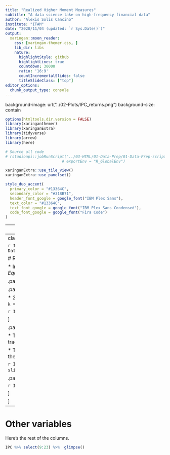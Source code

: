 ```yaml
---
title: "Realized Higher Moment Measures"
subtitle: "A data science take on high-frequency financial data"
author: "Alexis Solis Cancino"
institute: "ITAM"
date: "2020/11/04 (updated: `r Sys.Date()`)"
output:
  xaringan::moon_reader:
    css: [xaringan-themer.css, ]
    lib_dir: libs
    nature:
      highlightStyle: github
      highlightLines: true
      countdown: 30000
      ratio: '16:9'
      countIncrementalSlides: false
      titleSlideClass: ["top"]
editor_options: 
  chunk_output_type: console
---
```

background-image: url("../02-Plots/IPC_returns.png")
background-size: contain

```r
options(htmltools.dir.version = FALSE)
library(xaringanthemer)
library(xaringanExtra)
library(tidyverse)
library(arrow)
library(here)

# Source all code
# rstudioapi::jobRunScript("../03-HTML/01-Data-Prep/01-Data-Prep-script.R",
                         # exportEnv = "R_GlobalEnv")
```

```r
xaringanExtra::use_tile_view()
xaringanExtra::use_panelset()
```


```r

style_duo_accent(
  primary_color = "#13364C",
  secondary_color = "#318B71",
  header_font_google = google_font("IBM Plex Sans"),
  text_color = "#13364C",
  text_font_google = google_font("IBM Plex Sans Condensed"),
  code_font_google = google_font("Fira Code")
)
```



---
class: center, middle

# Show me the data!


---
class: header_background

```r
IPC <- arrow::read_parquet(here("01-Data/parquet/raw_MEXICO_IPC.parquet"))
```

# Raw Data

* Intraday data for the *S&P/BMV IPC Equity Index*. 

.panelset[

.panel[.panel-name[Dimensions]

* 2M+ observations (`n = 2,133,890`) and `k = 23` variables. 

```r
IPC %>% dim()
```

]

.panel[.panel-name[Time series]

* Time series composed of prices and trades per minute. 

* The data begins in 1996 and goes all the way through the first half of 2018.

```r
IPC %>% select(2) %>% slice(1,nrow(IPC)) %>% pull()
```
]

.panel[.panel-name[Variables]

```r
IPC %>% names()
```

]

]




---
# Other variables

Here's the rest of the columns.

```r
IPC %>% select(9:23) %>%  glimpse()
```
